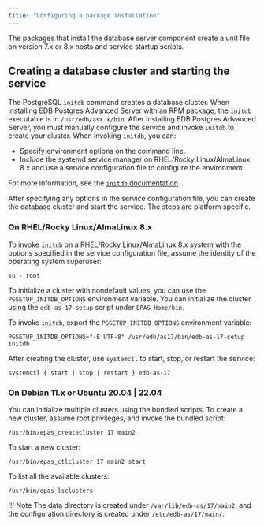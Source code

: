 ```yaml
---
title: "Configuring a package installation"
---
```


The packages that install the database server component create a unit file on version 7.x or 8.x hosts and service startup scripts.

## Creating a database cluster and starting the service

The PostgreSQL `initdb` command creates a database cluster. When installing EDB Postgres Advanced Server with an RPM package, the `initdb` executable is in `/usr/edb/asx.x/bin`. After installing EDB Postgres Advanced Server, you must manually configure the service and invoke `initdb` to create your cluster. When invoking `initdb`, you can:

-   Specify environment options on the command line.
-   Include the systemd service manager on RHEL/Rocky Linux/AlmaLinux 8.x and use a service configuration file to configure the environment.

For more information, see the [`initdb` documentation](https://www.postgresql.org/docs/current/static/app-initdb.html).

After specifying any options in the service configuration file, you can create the database cluster and start the service. The steps are platform specific.

### On RHEL/Rocky Linux/AlmaLinux 8.x

To invoke `initdb` on a RHEL/Rocky Linux/AlmaLinux 8.x system with the options specified in the service configuration file, assume the identity of the operating system superuser:

```text
su - root
```

To initialize a cluster with nondefault values, you can use the `PGSETUP_INITDB_OPTIONS` environment variable. You can initialize the cluster using the `edb-as-17-setup` script under `EPAS_Home/bin`.

To invoke `initdb`, export the `PGSETUP_INITDB_OPTIONS` environment variable:

```text
PGSETUP_INITDB_OPTIONS="-E UTF-8" /usr/edb/as17/bin/edb-as-17-setup initdb
```

After creating the cluster, use `systemctl` to start, stop, or restart the service:

```text
systemctl { start | stop | restart } edb-as-17
```

### On Debian 11.x or Ubuntu 20.04 | 22.04

You can initialize multiple clusters using the bundled scripts. To create a new cluster, assume root privileges, and invoke the bundled script:

```text
/usr/bin/epas_createcluster 17 main2
```

To start a new cluster:

```text
/usr/bin/epas_ctlcluster 17 main2 start  
```

To list all the available clusters:

```text
/usr/bin/epas_lsclusters
```

!!! Note
    The data directory is created under `/var/lib/edb-as/17/main2`, and the configuration directory is created under `/etc/edb-as/17/main/`.
